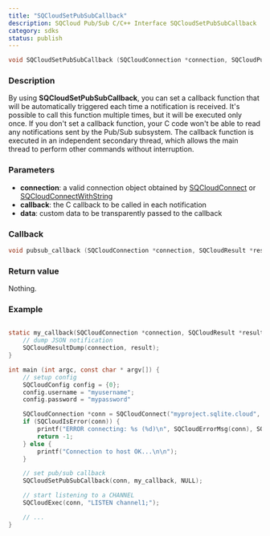```yaml
---
title: "SQCloudSetPubSubCallback"
description: SQCloud Pub/Sub C/C++ Interface SQCloudSetPubSubCallback
category: sdks
status: publish
---
```


```c
void SQCloudSetPubSubCallback (SQCloudConnection *connection, SQCloudPubSubCB callback, void *data);
```

### Description
By using **SQCloudSetPubSubCallback**, you can set a callback function that will be automatically triggered each time a notification is received. It's possible to call this function multiple times, but it will be executed only once. If you don't set a callback function, your C code won't be able to read any notifications sent by the Pub/Sub subsystem. The callback function is executed in an independent secondary thread, which allows the main thread to perform other commands without interruption.


### Parameters
* **connection**: a valid connection object obtained by [SQCloudConnect](/docs/sdks/c/sqcloudconnect) or [SQCloudConnectWithString](/docs/sdks/c/sqcloudconnectwithstring)
* **callback**: the C callback to be called in each notification
* **data**: custom data to be transparently passed to the callback

### Callback
```c
void pubsub_callback (SQCloudConnection *connection, SQCloudResult *result, void *data);
```

### Return value
Nothing.

### Example
```c

static my_callback(SQCloudConnection *connection, SQCloudResult *result, void *data) {
    // dump JSON notification
    SQCloudResultDump(connection, result);
}

int main (int argc, const char * argv[]) {
    // setup config
    SQCloudConfig config = {0};
    config.username = "myusername";
    config.password = "mypassword"

    SQCloudConnection *conn = SQCloudConnect("myproject.sqlite.cloud", SQCLOUD_DEFAULT_PORT, &config);
    if (SQCloudIsError(conn)) {
        printf("ERROR connecting: %s (%d)\n", SQCloudErrorMsg(conn), SQCloudErrorCode(conn));
        return -1;
    } else {
        printf("Connection to host OK...\n\n");
    }

    // set pub/sub callback
    SQCloudSetPubSubCallback(conn, my_callback, NULL);

    // start listening to a CHANNEL
    SQCloudExec(conn, "LISTEN channel1;");

    // ...
}
```
